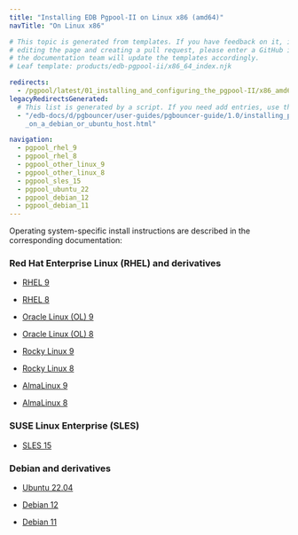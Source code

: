 ```yaml
---
title: "Installing EDB Pgpool-II on Linux x86 (amd64)"
navTitle: "On Linux x86"

# This topic is generated from templates. If you have feedback on it, instead of
# editing the page and creating a pull request, please enter a GitHub issue and
# the documentation team will update the templates accordingly.
# Leaf template: products/edb-pgpool-ii/x86_64_index.njk

redirects:
  - /pgpool/latest/01_installing_and_configuring_the_pgpool-II/x86_amd64/
legacyRedirectsGenerated:
  # This list is generated by a script. If you need add entries, use the `legacyRedirects` key.
  - "/edb-docs/d/pgbouncer/user-guides/pgbouncer-guide/1.0/installing_pgbouncer\
    _on_a_debian_or_ubuntu_host.html"

navigation:
  - pgpool_rhel_9
  - pgpool_rhel_8
  - pgpool_other_linux_9
  - pgpool_other_linux_8
  - pgpool_sles_15
  - pgpool_ubuntu_22
  - pgpool_debian_12
  - pgpool_debian_11
---
```


Operating system-specific install instructions are described in the corresponding documentation:

### Red Hat Enterprise Linux (RHEL) and derivatives

- [RHEL 9](pgpool_rhel_9)

- [RHEL 8](pgpool_rhel_8)

- [Oracle Linux (OL) 9](pgpool_rhel_9)

- [Oracle Linux (OL) 8](pgpool_rhel_8)

- [Rocky Linux 9](pgpool_other_linux_9)

- [Rocky Linux 8](pgpool_other_linux_8)

- [AlmaLinux 9](pgpool_other_linux_9)

- [AlmaLinux 8](pgpool_other_linux_8)

### SUSE Linux Enterprise (SLES)

- [SLES 15](pgpool_sles_15)

### Debian and derivatives

- [Ubuntu 22.04](pgpool_ubuntu_22)

- [Debian 12](pgpool_debian_12)

- [Debian 11](pgpool_debian_11)
